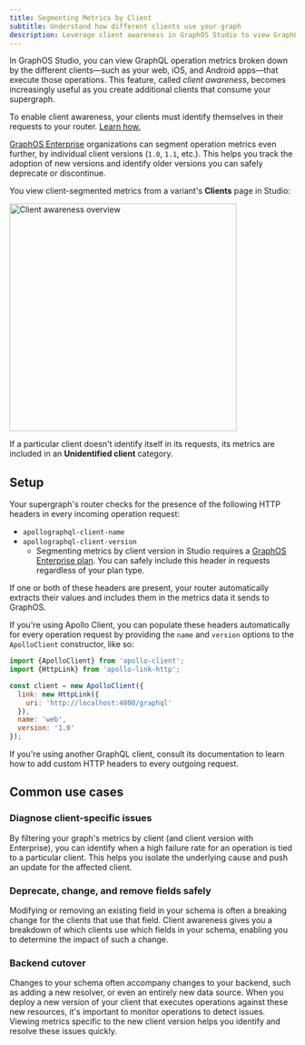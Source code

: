 ```yaml
---
title: Segmenting Metrics by Client
subtitle: Understand how different clients use your graph
description: Leverage client awareness in GraphOS Studio to view GraphQL operation metrics segmented by clients, including client versions.
---
```


In GraphOS Studio, you can view GraphQL operation metrics broken down by the different clients—such as your web, iOS, and Android apps—that execute those operations. This feature, called _client awareness_, becomes increasingly useful as you create additional clients that consume your supergraph.

<Note>

To enable client awareness, your clients must identify themselves in their requests to your router. [Learn how.](#setup)

</Note>

[GraphOS Enterprise](https://www.apollographql.com/pricing) organizations can segment operation metrics even further, by individual client versions (`1.0`, `1.1`, etc.). This helps you track the adoption of new versions and identify older versions you can safely deprecate or discontinue.

You view client-segmented metrics from a variant's **Clients** page in Studio:

<img
  src="../img/insights/client-awareness.jpg"
  className="screenshot"
  alt="Client awareness overview"
  width="400"
/>

<Note>

If a particular client doesn't identify itself in its requests, its metrics are included in an **Unidentified client** category.

</Note>

## Setup

Your supergraph's router checks for the presence of the following HTTP headers in every incoming operation request:

- `apollographql-client-name`
- `apollographql-client-version`
  - Segmenting metrics by client version in Studio requires a [GraphOS Enterprise plan](https://www.apollographql.com/pricing). You can safely include this header in requests regardless of your plan type.

If one or both of these headers are present, your router automatically extracts their values and includes them in the metrics data it sends to GraphOS.

If you're using Apollo Client, you can populate these headers automatically for every operation request by providing the `name` and `version` options to the `ApolloClient` constructor, like so:

```js {8-9}
import {ApolloClient} from 'apollo-client';
import {HttpLink} from 'apollo-link-http';

const client = new ApolloClient({
  link: new HttpLink({
    uri: 'http://localhost:4000/graphql'
  }),
  name: 'web',
  version: '1.0'
});
```

If you're using another GraphQL client, consult its documentation to learn how to add custom HTTP headers to every outgoing request.

## Common use cases

### Diagnose client-specific issues

By filtering your graph's metrics by client (and client version with Enterprise), you can identify when a high failure rate for an operation is tied to a particular client. This helps you isolate the underlying cause and push an update for the affected client.

### Deprecate, change, and remove fields safely

Modifying or removing an existing field in your schema is often a breaking change for the clients that use that field. Client awareness gives you a breakdown of which clients use which fields in your schema, enabling you to determine the impact of such a change.

### Backend cutover

Changes to your schema often accompany changes to your backend, such as adding a new resolver, or even an entirely new data source. When you deploy a new version of your client that executes operations against these new resources, it's important to monitor operations to detect issues. Viewing metrics specific to the new client version helps you identify and resolve these issues quickly.
